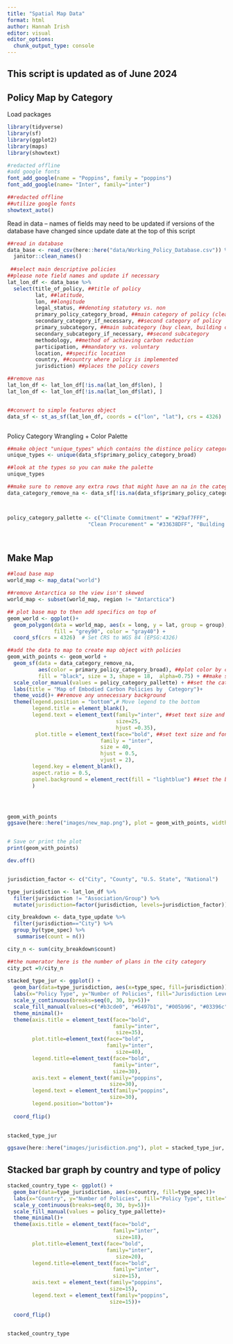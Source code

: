 ```yaml
---
title: "Spatial Map Data"
format: html
author: Hannah Irish
editor: visual
editor_options: 
  chunk_output_type: console
---
```


## This script is updated as of June 2024

## Policy Map by Category

Load packages

```r

library(tidyverse)
library(sf)
library(ggplot2)
library(maps)
library(showtext)

#redacted offline
#add google fonts
font_add_google(name = "Poppins", family = "poppins")
font_add_google(name= "Inter", family="inter")

##redacted offline
##utilize google fonts
showtext_auto()
```

Read in data -- names of fields may need to be updated if versions of the database have changed since update date at the top of this script

```r

##read in database
data_base <- read_csv(here::here("data/Working_Policy_Database.csv")) %>% 
  janitor::clean_names() 
  
 ##select main descriptive policies 
##please note field names and update if necessary
lat_lon_df <- data_base %>% 
  select(title_of_policy, ##title of policy
         lat, ##latitude,
         lon, ##longitude
         legal_status, ##denoting statutory vs. non
         primary_policy_category_broad, ##main category of policy (clean procurement, building codes/planning)
         secondary_category_if_necessary, ##second category of policy
         primary_subcategory, ##main subcategory (buy clean, building code,etc.)
         secondary_subcategory_if_necessary, ##second subcategory
         methodology, ##method of achieving carbon reduction
         participation, ##mandatory vs. voluntary
         location, ##specific location 
         country, ##country where policy is implemented
         jurisdiction) ##places the policy covers 

##remove nas
lat_lon_df <- lat_lon_df[!is.na(lat_lon_df$lon), ]
lat_lon_df <- lat_lon_df[!is.na(lat_lon_df$lat), ]


##convert to simple features object
data_sf <- st_as_sf(lat_lon_df, coords = c("lon", "lat"), crs = 4326)



```

Policy Category Wrangling + Color Palette

```r

##make object "unique_types" which contains the distince policy categories
unique_types <- unique(data_sf$primary_policy_category_broad)

##look at the types so you can make the palette
unique_types

##make sure to remove any extra rows that might have an na in the category section
data_category_remove_na <- data_sf[!is.na(data_sf$primary_policy_category_broad), ]



policy_category_pallette <- c("Climate Commitment" = "#29af7FFF",
                          "Clean Procurement" = "#33638DFF", "Building Codes/Planning" = "#482677ff", "Training & Education" = "#fde725")




```

## Make Map

```r

##load base map
world_map <- map_data("world")

##remove Antarctica so the view isn't skewed
world_map <- subset(world_map, region != "Antarctica")

## plot base map to then add specifics on top of
geom_world <- ggplot()+
  geom_polygon(data = world_map, aes(x = long, y = lat, group = group), size =0.1,
               fill = "grey90", color = "gray40") +
  coord_sf(crs = 4326)  # Set CRS to WGS 84 (EPSG:4326)

##add the data to map to create map object with policies 
geom_with_points <- geom_world + 
  geom_sf(data = data_category_remove_na, 
          aes(color = primary_policy_category_broad), ##plot color by category type
          fill = "black", size = 3, shape = 18,  alpha=0.75) + ##make shapes of points 
  scale_color_manual(values = policy_category_pallette) + ##set the category to have the palette colors
  labs(title = "Map of Embodied Carbon Policies by  Category")+
  theme_void()+ ##remove any unnecessary background
  theme(legend.position = "bottom",# Move legend to the bottom
        legend.title = element_blank(), 
        legend.text = element_text(family="inter", ##set text size and font
                                   size=25,
                                   hjust =0.35),
         plot.title = element_text(face="bold", ##set text size and font
                              family = "inter",
                              size = 40,
                              hjust = 0.5,
                              vjust = 2),
        legend.key = element_blank(),
        aspect.ratio = 0.5,
        panel.background = element_rect(fill = "lightblue") ##set the background to light blue to look like ocean
        )  




geom_with_points
ggsave(here::here("images/new_map.png"), plot = geom_with_points, width = 7, height = 4, dpi = 320)


# Save or print the plot
print(geom_with_points)

dev.off()

```

```         
```

```r

jurisdiction_factor <- c("City", "County", "U.S. State", "National")

type_jurisdiction <- lat_lon_df %>% 
  filter(jurisdiction != "Association/Group") %>% 
  mutate(jurisdiction=factor(jurisdiction, levels=jurisdiction_factor))

city_breakdown <- data_type_update %>% 
  filter(jurisdiction=="City") %>% 
  group_by(type_spec) %>% 
   summarise(count = n())

city_n <- sum(city_breakdown$count)

##the numerator here is the number of plans in the city category
city_pct =9/city_n
  
stacked_type_jur <- ggplot() +
  geom_bar(data=type_jurisdiction, aes(x=type_spec, fill=jurisdiction))+
  labs(x="Policy Type", y="Number of Policies", fill="Jurisdiction Level", title="Policy Count by Type and Jurisdiction Level")+
  scale_y_continuous(breaks=seq(0, 30, by=5))+
  scale_fill_manual(values=c("#b3cde0", "#6497b1", "#005b96", "#03396c"))+
  theme_minimal()+
  theme(axis.title = element_text(face="bold",
                                  family="inter", 
                                   size=35),
        plot.title=element_text(face="bold",
                                family="inter", 
                                   size=40),
        legend.title=element_text(face="bold",
                                  family="inter",
                                  size=30),
        axis.text = element_text(family="poppins",
                                 size=30),
        legend.text = element_text(family="poppins",
                                 size=30),
        legend.position="bottom")+
  
  coord_flip()
  

stacked_type_jur

ggsave(here::here("images/jurisdiction.png"), plot = stacked_type_jur, width = 7, height = 4, dpi = 320)

```

## Stacked bar graph by country and type of policy

```r

stacked_country_type <- ggplot() +
  geom_bar(data=type_jurisdiction, aes(x=country, fill=type_spec))+
  labs(x="Country", y="Number of Policies", fill="Policy Type", title="Policy Count by Country and Policy Type")+
  scale_y_continuous(breaks=seq(0, 30, by=5))+
  scale_fill_manual(values = policy_type_pallette)+
  theme_minimal()+
  theme(axis.title = element_text(face="bold",
                                  family="inter", 
                                   size=18),
        plot.title=element_text(face="bold",
                                family="inter", 
                                   size=20),
        legend.title=element_text(face="bold",
                                  family="inter",
                                  size=15),
        axis.text = element_text(family="poppins",
                                 size=15),
        legend.text = element_text(family="poppins",
                                 size=15))+
  
  coord_flip()
  

stacked_country_type
```
